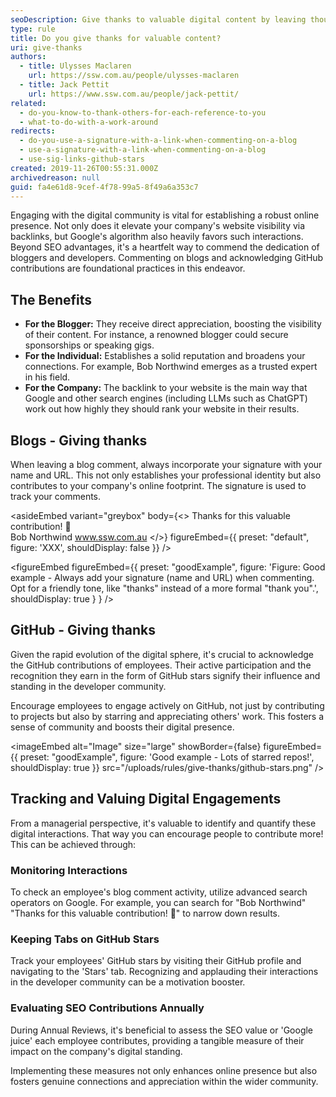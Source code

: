 ```yaml
---
seoDescription: Give thanks to valuable digital content by leaving thoughtful comments and acknowledging GitHub contributions, boosting online presence, reputation, and connections.
type: rule
title: Do you give thanks for valuable content?
uri: give-thanks
authors:
  - title: Ulysses Maclaren
    url: https://ssw.com.au/people/ulysses-maclaren
  - title: Jack Pettit
    url: https://www.ssw.com.au/people/jack-pettit/
related:
  - do-you-know-to-thank-others-for-each-reference-to-you
  - what-to-do-with-a-work-around
redirects:
  - do-you-use-a-signature-with-a-link-when-commenting-on-a-blog
  - use-a-signature-with-a-link-when-commenting-on-a-blog
  - use-sig-links-github-stars
created: 2019-11-26T00:55:31.000Z
archivedreason: null
guid: fa4e61d8-9cef-4f78-99a5-8f49a6a353c7
---
```


Engaging with the digital community is vital for establishing a robust online presence. Not only does it elevate your company's website visibility via backlinks, but Google's algorithm also heavily favors such interactions. Beyond SEO advantages, it's a heartfelt way to commend the dedication of bloggers and developers. Commenting on blogs and acknowledging GitHub contributions are foundational practices in this endeavor.
## The Benefits

- **For the Blogger:** They receive direct appreciation, boosting the visibility of their content. For instance, a renowned blogger could secure sponsorships or speaking gigs.
- **For the Individual:** Establishes a solid reputation and broadens your connections. For example, Bob Northwind emerges as a trusted expert in his field.
- **For the Company:** The backlink to your website is the main way that Google and other search engines (including LLMs such as ChatGPT) work out how highly they should rank your website in their results.

## Blogs - Giving thanks

When leaving a blog comment, always incorporate your signature with your name and URL. This not only establishes your professional identity but also contributes to your company's online footprint. The signature is used to track your comments.

<asideEmbed
  variant="greybox"
  body={<>
    Thanks for this valuable contribution! 👏\
Bob Northwind www.ssw.com.au
  </>}
  figureEmbed={{
    preset: "default",
    figure: 'XXX',
    shouldDisplay: false
  }}
/>

<figureEmbed figureEmbed={{
  preset: "goodExample",
  figure: 'Figure: Good example - Always add your signature (name and URL) when commenting. Opt for a friendly tone, like "thanks" instead of a more formal "thank you".',
  shouldDisplay: true
} } />


## GitHub - Giving thanks

Given the rapid evolution of the digital sphere, it's crucial to acknowledge the GitHub contributions of employees. Their active participation and the recognition they earn in the form of GitHub stars signify their influence and standing in the developer community.

Encourage employees to engage actively on GitHub, not just by contributing to projects but also by starring and appreciating others' work. This fosters a sense of community and boosts their digital presence.

<imageEmbed
  alt="Image"
  size="large"
  showBorder={false}
  figureEmbed={{
    preset: "goodExample",
    figure: 'Good example - Lots of starred repos!',
    shouldDisplay: true
  }}
  src="/uploads/rules/give-thanks/github-stars.png"
/>

## Tracking and Valuing Digital Engagements

From a managerial perspective, it's valuable to identify and quantify these digital interactions. That way you can encourage people to contribute more! This can be achieved through:

### Monitoring Interactions

To check an employee's blog comment activity, utilize advanced search operators on Google. For example, you can search for "Bob Northwind" "Thanks for this valuable contribution! 👏" to narrow down results.

### Keeping Tabs on GitHub Stars

Track your employees' GitHub stars by visiting their GitHub profile and navigating to the 'Stars' tab. Recognizing and applauding their interactions in the developer community can be a motivation booster.

### Evaluating SEO Contributions Annually

During Annual Reviews, it's beneficial to assess the SEO value or 'Google juice' each employee contributes, providing a tangible measure of their impact on the company's digital standing.

Implementing these measures not only enhances online presence but also fosters genuine connections and appreciation within the wider community.